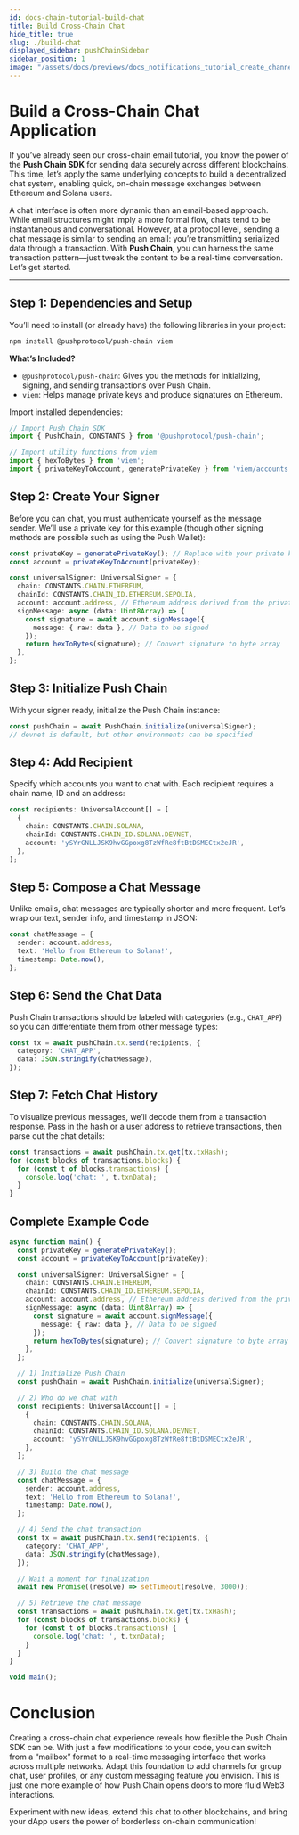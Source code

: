 ```yaml
---
id: docs-chain-tutorial-build-chat
title: Build Cross-Chain Chat
hide_title: true
slug: ./build-chat
displayed_sidebar: pushChainSidebar
sidebar_position: 1
image: "/assets/docs/previews/docs_notifications_tutorial_create_channel--creating_your_channel.png"
---
```


# Build a Cross-Chain Chat Application

If you’ve already seen our cross-chain email tutorial, you know the power of the **Push Chain SDK** for sending data securely across different blockchains. This time, let’s apply the same underlying concepts to build a decentralized chat system, enabling quick, on-chain message exchanges between Ethereum and Solana users.

A chat interface is often more dynamic than an email-based approach. While email structures might imply a more formal flow, chats tend to be instantaneous and conversational. However, at a protocol level, sending a chat message is similar to sending an email: you’re transmitting serialized data through a transaction. With **Push Chain**, you can harness the same transaction pattern—just tweak the content to be a real-time conversation. Let’s get started.

<head>
  <title>{`Cross-Chain Chat | Tutorial | Push Chain | Push Documentation`}</title>
</head>

---

## Step 1: Dependencies and Setup

You’ll need to install (or already have) the following libraries in your project:

```bash
npm install @pushprotocol/push-chain viem
```

**What’s Included?**

- `@pushprotocol/push-chain`: Gives you the methods for initializing, signing, and sending transactions over Push Chain.
- `viem`: Helps manage private keys and produce signatures on Ethereum.

Import installed dependencies:

```typescript
// Import Push Chain SDK
import { PushChain, CONSTANTS } from '@pushprotocol/push-chain';

// Import utility functions from viem
import { hexToBytes } from 'viem';
import { privateKeyToAccount, generatePrivateKey } from 'viem/accounts';
```

## Step 2: Create Your Signer

Before you can chat, you must authenticate yourself as the message sender. We’ll use a private key for this example (though other signing methods are possible such as using the Push Wallet):

```typescript
const privateKey = generatePrivateKey(); // Replace with your private key
const account = privateKeyToAccount(privateKey);

const universalSigner: UniversalSigner = {
  chain: CONSTANTS.CHAIN.ETHEREUM,
  chainId: CONSTANTS.CHAIN_ID.ETHEREUM.SEPOLIA,
  account: account.address, // Ethereum address derived from the private key
  signMessage: async (data: Uint8Array) => {
    const signature = await account.signMessage({
      message: { raw: data }, // Data to be signed
    });
    return hexToBytes(signature); // Convert signature to byte array
  },
};
```

## Step 3: Initialize Push Chain

With your signer ready, initialize the Push Chain instance:

```typescript
const pushChain = await PushChain.initialize(universalSigner);
// devnet is default, but other environments can be specified
```

## Step 4: Add Recipient

Specify which accounts you want to chat with. Each recipient requires a chain name, ID and an address:

```typescript
const recipients: UniversalAccount[] = [
  {
    chain: CONSTANTS.CHAIN.SOLANA,
    chainId: CONSTANTS.CHAIN_ID.SOLANA.DEVNET,
    account: 'ySYrGNLLJSK9hvGGpoxg8TzWfRe8ftBtDSMECtx2eJR',
  },
];
```

## Step 5: Compose a Chat Message

Unlike emails, chat messages are typically shorter and more frequent. Let’s wrap our text, sender info, and timestamp in JSON:

```typescript
const chatMessage = {
  sender: account.address,
  text: 'Hello from Ethereum to Solana!',
  timestamp: Date.now(),
};
```

## Step 6: Send the Chat Data

Push Chain transactions should be labeled with categories (e.g., `CHAT_APP`) so you can differentiate them from other message types:

```typescript
const tx = await pushChain.tx.send(recipients, {
  category: 'CHAT_APP',
  data: JSON.stringify(chatMessage),
});
```

## Step 7: Fetch Chat History

To visualize previous messages, we’ll decode them from a transaction response. Pass in the hash or a user address to retrieve transactions, then parse out the chat details:

```typescript
const transactions = await pushChain.tx.get(tx.txHash);
for (const blocks of transactions.blocks) {
  for (const t of blocks.transactions) {
    console.log('chat: ', t.txnData);
  }
}
```

## Complete Example Code

```typescript
async function main() {
  const privateKey = generatePrivateKey();
  const account = privateKeyToAccount(privateKey);

  const universalSigner: UniversalSigner = {
    chain: CONSTANTS.CHAIN.ETHEREUM,
    chainId: CONSTANTS.CHAIN_ID.ETHEREUM.SEPOLIA,
    account: account.address, // Ethereum address derived from the private key
    signMessage: async (data: Uint8Array) => {
      const signature = await account.signMessage({
        message: { raw: data }, // Data to be signed
      });
      return hexToBytes(signature); // Convert signature to byte array
    },
  };

  // 1) Initialize Push Chain
  const pushChain = await PushChain.initialize(universalSigner);

  // 2) Who do we chat with
  const recipients: UniversalAccount[] = [
    {
      chain: CONSTANTS.CHAIN.SOLANA,
      chainId: CONSTANTS.CHAIN_ID.SOLANA.DEVNET,
      account: 'ySYrGNLLJSK9hvGGpoxg8TzWfRe8ftBtDSMECtx2eJR',
    },
  ];

  // 3) Build the chat message
  const chatMessage = {
    sender: account.address,
    text: 'Hello from Ethereum to Solana!',
    timestamp: Date.now(),
  };

  // 4) Send the chat transaction
  const tx = await pushChain.tx.send(recipients, {
    category: 'CHAT_APP',
    data: JSON.stringify(chatMessage),
  });

  // Wait a moment for finalization
  await new Promise((resolve) => setTimeout(resolve, 3000));

  // 5) Retrieve the chat message
  const transactions = await pushChain.tx.get(tx.txHash);
  for (const blocks of transactions.blocks) {
    for (const t of blocks.transactions) {
      console.log('chat: ', t.txnData);
    }
  }
}

void main();
```

# Conclusion

Creating a cross-chain chat experience reveals how flexible the Push Chain SDK can be. With just a few modifications to your code, you can switch from a “mailbox” format to a real-time messaging interface that works across multiple networks. Adapt this foundation to add channels for group chat, user profiles, or any custom messaging feature you envision. This is just one more example of how Push Chain opens doors to more fluid Web3 interactions.

Experiment with new ideas, extend this chat to other blockchains, and bring your dApp users the power of borderless on-chain communication!


